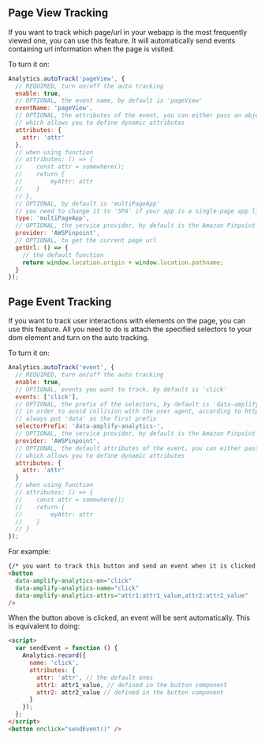 ## Page View Tracking

If you want to track which page/url in your webapp is the most frequently viewed one, you can use this feature. It will automatically send events containing url information when the page is visited.

To turn it on:

```javascript
Analytics.autoTrack('pageView', {
  // REQUIRED, turn on/off the auto tracking
  enable: true,
  // OPTIONAL, the event name, by default is 'pageView'
  eventName: 'pageView',
  // OPTIONAL, the attributes of the event, you can either pass an object or a function
  // which allows you to define dynamic attributes
  attributes: {
    attr: 'attr'
  },
  // when using function
  // attributes: () => {
  //    const attr = somewhere();
  //    return {
  //        myAttr: attr
  //    }
  // },
  // OPTIONAL, by default is 'multiPageApp'
  // you need to change it to 'SPA' if your app is a single-page app like React
  type: 'multiPageApp',
  // OPTIONAL, the service provider, by default is the Amazon Pinpoint
  provider: 'AWSPinpoint',
  // OPTIONAL, to get the current page url
  getUrl: () => {
    // the default function
    return window.location.origin + window.location.pathname;
  }
});
```

## Page Event Tracking

If you want to track user interactions with elements on the page, you can use this feature. All you need to do is attach the specified selectors to your dom element and turn on the auto tracking.

To turn it on:

```javascript
Analytics.autoTrack('event', {
  // REQUIRED, turn on/off the auto tracking
  enable: true,
  // OPTIONAL, events you want to track, by default is 'click'
  events: ['click'],
  // OPTIONAL, the prefix of the selectors, by default is 'data-amplify-analytics-'
  // in order to avoid collision with the user agent, according to https://www.w3schools.com/tags/att_global_data.asp
  // always put 'data' as the first prefix
  selectorPrefix: 'data-amplify-analytics-',
  // OPTIONAL, the service provider, by default is the Amazon Pinpoint
  provider: 'AWSPinpoint',
  // OPTIONAL, the default attributes of the event, you can either pass an object or a function
  // which allows you to define dynamic attributes
  attributes: {
    attr: 'attr'
  }
  // when using function
  // attributes: () => {
  //    const attr = somewhere();
  //    return {
  //        myAttr: attr
  //    }
  // }
});
```

For example:

```html
{/* you want to track this button and send an event when it is clicked \ */}
<button
  data-amplify-analytics-on="click"
  data-amplify-analytics-name="click"
  data-amplify-analytics-attrs="attr1:attr1_value,attr2:attr2_value"
/>
```

When the button above is clicked, an event will be sent automatically. This is equivalent to doing:

```html
<script>
  var sendEvent = function () {
    Analytics.record({
      name: 'click',
      attributes: {
        attr: 'attr', // the default ones
        attr1: attr1_value, // defined in the button component
        attr2: attr2_value // defined in the button component
      }
    });
  };
</script>
<button onclick="sendEvent()" />
```

